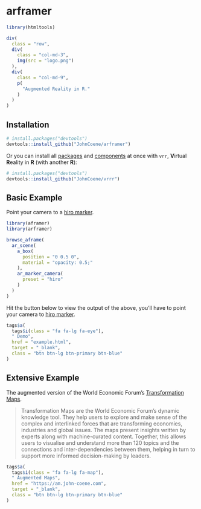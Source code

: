 # arframer

```r
library(htmltools)
```

```r
div(
  class = "row",
  div(
    class = "col-md-3",
    img(src = "logo.png")
  ),
  div(
    class = "col-md-9",
    p(
      "Augmented Reality in R."
    )
  )
)
```

## Installation

```r
# install.packages("devtools")
devtools::install_github("JohnCoene/arframer")
```

Or you can install all [packages](articles/packages.html) and [components](articles/components.html) at once with `vrr`, **V**irtual **R**eality in **R** (with another **R**):

```r
# install.packages("devtools")
devtools::install_github("JohnCoene/vrrr")
```

## Basic Example

Point your camera to a [hiro marker](https://github.com/jeromeetienne/AR.js/blob/master/data/images/HIRO.jpg).

```r
library(aframer)
library(arframer)

browse_aframe(
  ar_scene(
    a_box(
      position = "0 0.5 0",
      material = "opacity: 0.5;"
    ),
    ar_marker_camera(
      preset = "hiro"
    )
  )
)
```

Hit the button below to view the output of the above, you'll have to point your camera to [hiro marker](https://github.com/jeromeetienne/AR.js/blob/master/data/images/HIRO.jpg).

```r
tags$a(
  tags$i(class = "fa fa-lg fa-eye"),
  " Demo",
  href = "example.html",
  target = "_blank",
  class = "btn btn-lg btn-primary btn-blue"
)
```

## Extensive Example

The augmented version of the World Economic Forum's [Transformation Maps](https://toplink.weforum.org/).

> Transformation Maps are the World Economic Forum’s dynamic knowledge tool. They help users to explore and make sense of the complex and interlinked forces that are transforming economies, industries and global issues. The maps present insights written by experts along with machine-curated content. Together, this allows users to visualise and understand more than 120 topics and the connections and inter-dependencies between them, helping in turn to support more informed decision-making by leaders.

```r
tags$a(
  tags$i(class = "fa fa-lg fa-map"),
  " Augmented Maps",
  href = "https://am.john-coene.com",
  target = "_blank",
  class = "btn btn-lg btn-primary btn-blue"
)
```
